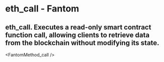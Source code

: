 # eth_call - Fantom

## eth_call. Executes a read-only smart contract function call, allowing clients to retrieve data from the blockchain without modifying its state.


<FantomMethod_call />
